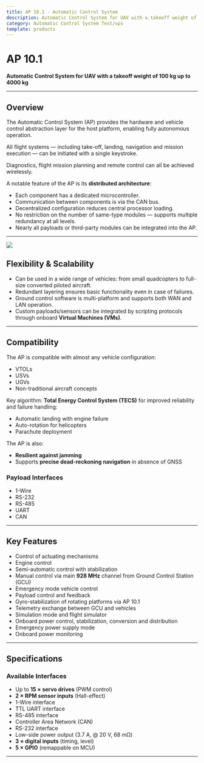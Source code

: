 ```yaml
---
title: AP 10.1 - Automatic Control System
description: Automatic Control System for UAV with a takeoff weight of 100–4000 kg
category: Automatic Control System Test/vps
template: products
---
```







# AP 10.1

**Automatic Control System for UAV with a takeoff weight of 100 kg up to 4000 kg**

---

## Overview

The Automatic Control System (AP) provides the hardware and vehicle control abstraction layer for the host platform, enabling fully autonomous operation.  

All flight systems — including take-off, landing, navigation and mission execution — can be initiated with a single keystroke.  

Diagnostics, flight mission planning and remote control can all be achieved wirelessly.

A notable feature of the AP is its **distributed architecture**:

- Each component has a dedicated microcontroller.
- Communication between components is via the CAN bus.
- Decentralized configuration reduces central processor loading.
- No restriction on the number of same-type modules — supports multiple redundancy at all levels.
- Nearly all payloads or third-party modules can be integrated into the AP.

---
![](./images/ap101.jpg)
## Flexibility & Scalability

- Can be used in a wide range of vehicles: from small quadcopters to full-size converted piloted aircraft.  
- Redundant layering ensures basic functionality even in case of failures.  
- Ground control software is multi-platform and supports both WAN and LAN operation.  
- Custom payloads/sensors can be integrated by scripting protocols through onboard **Virtual Machines (VMs)**.  

---

## Compatibility

The AP is compatible with almost any vehicle configuration:

- VTOLs  
- USVs  
- UGVs  
- Non-traditional aircraft concepts  

Key algorithm: **Total Energy Control System (TECS)** for improved reliability and failure handling:  
- Automatic landing with engine failure  
- Auto-rotation for helicopters  
- Parachute deployment  

The AP is also:  
- **Resilient against jamming**  
- Supports **precise dead-reckoning navigation** in absence of GNSS  

### Payload Interfaces

- 1-Wire  
- RS-232  
- RS-485  
- UART  
- CAN  

---

## Key Features

- Control of actuating mechanisms  
- Engine control  
- Semi-automatic control with stabilization  
- Manual control via main **928 MHz** channel from Ground Control Station (GCU)  
- Emergency mode vehicle control  
- Payload control and feedback  
- Gyro-stabilization of rotating platforms via AP 10.1  
- Telemetry exchange between GCU and vehicles  
- Simulation mode and flight simulator  
- Onboard power control, stabilization, conversion and distribution  
- Emergency power supply mode  
- Onboard power monitoring  

---

## Specifications

### Available Interfaces

- Up to **15 × servo drives** (PWM control)  
- **2 × RPM sensor inputs** (Hall-effect)  
- 1-Wire interface  
- TTL UART interface  
- RS-485 interface  
- Controller Area Network (CAN)  
- RS-232 interface  
- Low-side power output (3.7 A, @ 20 V, 68 mΩ)  
- **3 × digital inputs** (timing, level)  
- **5 × GPIO** (remappable on MCU)  

---

